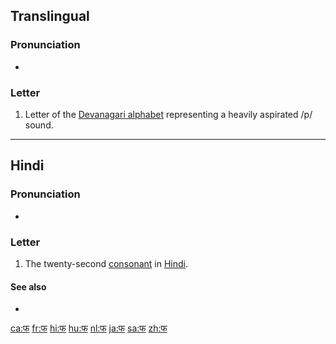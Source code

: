 {{character info/new|image=[[File:Deva-pha.png|100px]]}}
{{also|फ़}}
==Translingual==

===Pronunciation===
* {{IPA|/pʰə/|lang=mul}}

===Letter===
{{mul-Deva|pha}}

# Letter of the [[Devanagari alphabet]] representing a heavily aspirated /p/ sound.

----

==Hindi==

===Pronunciation===
* {{IPA|[pʰə]|lang=hi}}

===Letter===
{{head|hi|letter}}

# The twenty-second [[consonant]] in [[Hindi]].

====See also====
* {{list:Devanagari script letters/hi}}

[[ca:फ]]
[[fr:फ]]
[[hi:फ]]
[[hu:फ]]
[[nl:फ]]
[[ja:फ]]
[[sa:फ]]
[[zh:फ]]